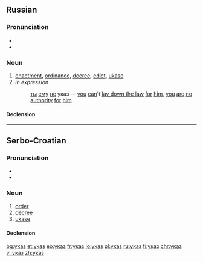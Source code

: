 ==Russian==

===Pronunciation===
* {{IPA|/ʊˈkas/|lang=ru}}
* {{audio|Ru-указ.ogg|audio}}

===Noun===
{{ru-noun|ука́з|m-in}}

# [[enactment]], [[ordinance]], [[decree]], [[edict]], [[ukase]]
# ''in expression''
#: [[ты]] [[он|ему]] [[не]] указ — [[you]] [[can]]'t [[lay down the law]] [[for]] [[him]], [[you]] [[are]] [[no]] [[authority]] [[for]] [[him]]
====Declension====
{{ru-noun-1|ука́з}}

----

==Serbo-Croatian==

===Pronunciation===
* {{IPA|/ǔːkaːz/|lang=sh}}
* {{hyphenation|у|каз|lang=sh}}

===Noun===
{{sh-noun|g=m|head=у́ка̄з|c|ukaz|úkāz}}

# [[order]]
# [[decree]]
# [[ukase]]

====Declension====
{{sh-decl-noun|sc=Cyrl
|указ|укази
|указа|указа
|указу|указима
|указ|указе
|указу / указе|укази
|указу|указима
|указом|указима
}}

[[bg:указ]]
[[et:указ]]
[[eo:указ]]
[[fr:указ]]
[[io:указ]]
[[pl:указ]]
[[ru:указ]]
[[fi:указ]]
[[chr:указ]]
[[vi:указ]]
[[zh:указ]]